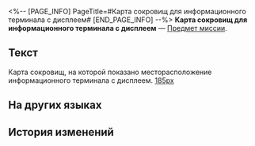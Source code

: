 <%-- [PAGE_INFO]
PageTitle=#Карта сокровищ для информационного терминала с дисплеем#
[END_PAGE_INFO] --%>
{{Предмет Инфобокс
|id          = 140218
|Изображение = Предмет Карта сокровищ для информационного терминала с дисплеем.png
|Тип         = Предмет миссии
|Инвентарь   = Миссии
|Редкость    = 3
|Эффект      = 
|Описание    = Карта сокровищ, на которой показано месторасположение информационного терминала с дисплеем.
}}
'''Карта сокровищ для информационного терминала с дисплеем''' — [[Предмет миссии]].

==Текст==
<div align="center">{{Цвет|Ключевой|Карта сокровищ для информационного терминала с дисплеем}}</div>
Карта сокровищ, на которой показано месторасположение информационного терминала с дисплеем.
[[Файл:Предмет Карта сокровищ для информационного терминала с дисплеем.png|185px]]

==На других языках==
{{На других языках
|en   = Treasure Map: Information Terminal and Display Monitor Set
|zhs  = 藏宝图：信息终端及显示屏套组
|zht  = 藏寶圖：資訊終端機及顯示器套組
|ja   = 宝の地図：情報端末とモニターのセット
|ko   = 보물 지도: 정보 단말 장치 및 스크린 세트
|es   = Mapa del tesoro: Conjunto de terminal de información y pantalla de visualización
|fr   = Carte au trésor&nbsp;: Terminal informatique et écran d'affichage
|ru   = Карта сокровищ для информационного терминала с дисплеем
|th   = แผนที่สมบัติ: ชุดเทอร์มินัลข้อมูลและหน้าจอมอนิเตอร์
|vi   = Bản Đồ Kho Báu: Bộ Thiết Bị Và Màn Hình
|de   = Schatzkarte: Infoterminal und Anzeigegerät
|id   = Peta Harta Karun: Set Terminal Informasi dan Layar Monitor
|pt   = Mapa do Tesouro: Terminal de Informação e Conjunto de Monitores de Exibição
}}

==История изменений==
{{История изменений|3.5}}